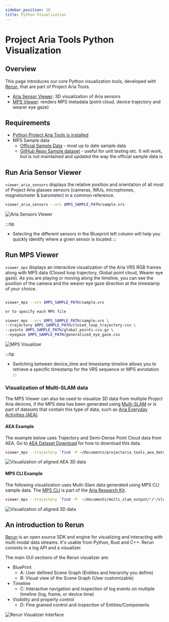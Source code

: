 ```yaml
---
sidebar_position: 10
title: Python Visualization
---
```


# Project Aria Tools Python Visualization

## Overview
This page introduces our core Python visualization tools, developed with [Rerun](#rerun), that are part of Project Aria Tools.

* [Aria Sensor Viewer](#viewer_aria_sensors): 3D visualization of Aria sensors
* [MPS Viewer](#viewer_mps): renders MPS metadata (point cloud, device trajectory and wearer eye gaze)


## Requirements

- [Python Project Aria Tools is installed](docs/data_utilities/installation/installation_python#install-via-virtual-environment)
- MPS Sample data
  - [Official Sample Data](/docs/data_utilities/installation/download_mps_sample_data.mdx) - most up to date sample data
  - [GitHub Repo Sample dataset](https://github.com/facebookresearch/projectaria_tools/tree/main/data/mps_sample) - useful for unit testing etc. It will work, but is not maintained and updated the way the official sample data is


<div id="viewer_aria_sensors"></div>

## Run Aria Sensor Viewer

`viewer_aria_sensors`  displays the relative position and orientation of all most of Project Aria glasses sensors (cameras, IMUs, microphones, magnetometer & barometer) in a common reference.

```bash
viewer_aria_sensors --vrs $MPS_SAMPLE_PATH/sample.vrs
```

![Aria Sensors Viewer](/img/data_utilities/visualization/rerun-sensors.png)

:::tip
- Selecting the different sensors in the Blueprint left column will help you quickly identify where a given sensor is located
:::

<div id="viewer_mps"></div>

## Run MPS Viewer

`viewer_mps` displays an interactive visualization of the Aria VRS RGB frames along with MPS data (Closed loop trajectory, Global point cloud, Wearer eye gaze).
As you are playing or moving along the timeline, you can see the position of the camera and the wearer eye gaze direction at the timestamp of your choice.

```bash

viewer_mps --vrs $MPS_SAMPLE_PATH/sample.vrs

or to specify each MPS file

viewer_mps --vrs $MPS_SAMPLE_PATH/sample.vrs \
--trajectory $MPS_SAMPLE_PATH/closed_loop_trajectory.csv \
--points $MPS_SAMPLE_PATH/global_points.csv.gz \
--eyegaze $MPS_SAMPLE_PATH/generalized_eye_gaze.csv
```
![MPS Visualizer](/img/data_utilities/visualization/rerun-mps.png)
<div id="multi-slam"> </div>

:::tip
- Switching between device_time and timestamp timeline allows you to retrieve a specific timestamp for the VRS sequence or MPS annotation
:::


### Visualization of Multi-SLAM data

The MPS Viewer can also be used to visualize 3D data from multiple Project Aria devices, if the MPS data has been generated using [Multi-SLAM](/data_formats/mps/slam/mps_multi_slam.mdx) or is part of datasets that contain this type of data, such as [Aria Everyday Activities (AEA)](/open_datasets/aria_everyday_activities_dataset/aria_everyday_activities_dataset.mdx).

#### AEA Example
The example below uses Trajectory and Semi-Dense Point Cloud data from AEA. Go to [AEA Dataset Download](/open_datasets/aria_everyday_activities_dataset/aea_download_dataset.mdx) for how to download this data.

```bash
viewer_mps --trajectory `find -P ~/Documents/projectaria_tools_aea_data/loc1*/*/*/closed_loop_trajectory.csv -print` --points `find -P Documents/projectaria_tools_aea_data/loc1*/*/*/semidense_points.csv.gz -print`
```

![Visualization of aligned AEA 3D data](/img/open_datasets/aria_everyday_activities_dataset/aea_mps_data_viewer.png)

#### MPS CLI Example

The following visualization uses Multi-Slam data generated using MPS CLI sample data. The [MPS CLI](/ARK/mps/request_mps/mps_cli.mdx) is part of the [Aria Research Kit](https://www.projectaria.com/research-kit/).

```bash
viewer_mps --trajectory `find -P  ~/documents/multi_slam_output/*/*/closed_loop_trajectory.csv -print` --points `find -P ~/documents/multi_slam_output/*/*/semidense_points.csv.gz -print`
```
<div id="rerun"> </div>


![Visualization of aligned 3D data](/img/data_utilities/visualization/mps_cli_multi-slam_visualization.png)




## An introduction to Rerun

[Rerun](https://www.rerun.io/) is an open source SDK and engine for visualizing and interacting with multi modal data streams. It's usable from Python, Rust and C++. Rerun consists in a log API and a visualizer.

The main GUI sections of the Rerun visualizer are:
- BluePrint
  - A: User defined Scene Graph (Entities and hierarchy you define)
  - B: Visual view of the Scene Graph (User customizable)
- Timeline
  - C: Interactive navigation and inspection of log events on multiple timeline (log, frame, or device time)
- Visibility and property control
  - D: Fine grained control and inspection of Entities/Components

![Rerun Visualizer Interface](/img/data_utilities/visualization/rerun-intro.png)
